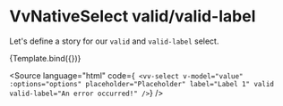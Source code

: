 
<Meta title="Components/NativeSelect/Props/valid" />

# VvNativeSelect valid/valid-label

Let's define a story for our `valid` and `valid-label` select.

<Canvas>
	<Story
		name="valid"
		play={validTest}
		args={{
			name: 'select',
			label: 'Lorem Ipsum',
			placeholder: 'Placeholder',
			options: ['Option 1', 'Option 2', 'Option 3'],
			valid: true,
			validLabel: 'The field is correct!',
			'data-testid': 'native-select'
		}}>
		{Template.bind({})}
	</Story>
</Canvas>

<Source
	language="html"
	code={`
<vv-select
	v-model="value"
	:options="options"
	placeholder="Placeholder"
	label="Label 1"
	valid
	valid-label="An error occurred!"
/>`}
/>
